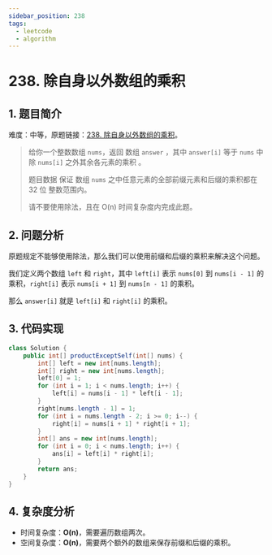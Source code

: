 ```yaml
---
sidebar_position: 238
tags:
  - leetcode
  - algorithm
---
```


# 238. 除自身以外数组的乘积

## 1. 题目简介

难度：<Yellow>中等</Yellow>，原题链接：[238. 除自身以外数组的乘积](https://leetcode.cn/problems/product-of-array-except-self/)。

> 给你一个整数数组 `nums`，返回 数组 `answer` ，其中 `answer[i]` 等于 `nums` 中除 `nums[i]` 之外其余各元素的乘积 。
>
> 题目数据 保证 数组 `nums` 之中任意元素的全部前缀元素和后缀的乘积都在  32 位 整数范围内。
>
> 请不要使用除法，且在 O(n) 时间复杂度内完成此题。

## 2. 问题分析

原题规定不能够使用除法，那么我们可以使用前缀和后缀的乘积来解决这个问题。

我们定义两个数组 `left` 和 `right`，其中 `left[i]` 表示 `nums[0]` 到 `nums[i - 1]` 的乘积，`right[i]` 表示 `nums[i + 1]` 到 `nums[n - 1]` 的乘积。

那么 `answer[i]` 就是 `left[i]` 和 `right[i]` 的乘积。

## 3. 代码实现

```java
class Solution {
    public int[] productExceptSelf(int[] nums) {
        int[] left = new int[nums.length];
        int[] right = new int[nums.length];
        left[0] = 1;
        for (int i = 1; i < nums.length; i++) {
            left[i] = nums[i - 1] * left[i - 1];
        }
        right[nums.length - 1] = 1;
        for (int i = nums.length - 2; i >= 0; i--) {
            right[i] = nums[i + 1] * right[i + 1];
        }
        int[] ans = new int[nums.length];
        for (int i = 0; i < nums.length; i++) {
            ans[i] = left[i] * right[i];
        }
        return ans;
    }
}
```

## 4. 复杂度分析

- 时间复杂度：**O(n)**，需要遍历数组两次。
- 空间复杂度：**O(n)**，需要两个额外的数组来保存前缀和后缀的乘积。